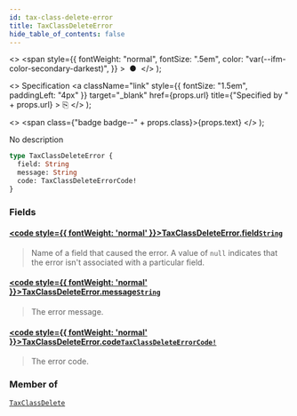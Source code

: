 ```yaml
---
id: tax-class-delete-error
title: TaxClassDeleteError
hide_table_of_contents: false
---
```


  <>
    <span
      style={{
        fontWeight: "normal",
        fontSize: ".5em",
        color: "var(--ifm-color-secondary-darkest)",
      }}
    >
      &nbsp;●&nbsp;
    </span>
  </>
);

  <>
    Specification
    <a
      className="link"
      style={{ fontSize: "1.5em", paddingLeft: "4px" }}
      target="\_blank"
      href={props.url}
      title={"Specified by " + props.url}
    >
      ⎘
    </a>
  </>
);

  <>
    <span class={"badge badge--" + props.class}>{props.text}</span>
  </>
);

No description

```graphql
type TaxClassDeleteError {
  field: String
  message: String
  code: TaxClassDeleteErrorCode!
}
```

### Fields

#### [<code style={{ fontWeight: 'normal' }}>TaxClassDeleteError.<b>field</b></code>](#)<Bullet />[`String`](../../../developer/api-reference/scalars/string) <Badge class="secondary" text="scalar"/>

> Name of a field that caused the error. A value of `null` indicates that the error isn't associated with a particular field.

#### [<code style={{ fontWeight: 'normal' }}>TaxClassDeleteError.<b>message</b></code>](#)<Bullet />[`String`](../../../developer/api-reference/scalars/string) <Badge class="secondary" text="scalar"/>

> The error message.

#### [<code style={{ fontWeight: 'normal' }}>TaxClassDeleteError.<b>code</b></code>](#)<Bullet />[`TaxClassDeleteErrorCode!`](../../../developer/api-reference/enums/tax-class-delete-error-code) <Badge class="secondary" text="non-null"/> <Badge class="secondary" text="enum"/>

> The error code.

### Member of

[`TaxClassDelete`](../../../developer/api-reference/objects/tax-class-delete) <Badge class="secondary" text="object"/>
